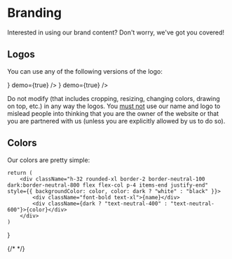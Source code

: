 
# Branding

Interested in using our brand content? Don't worry, we've got you covered!

## Logos

You can use any of the following versions of the logo:

<Cards>
    <Card title="Black logo" href="/logo/black.png" icon={<img src="/logo/black.png" className="h-6 w-6" />} demo={true} />
    <Card title="White logo" href="/logo/white.png" icon={<img src="/logo/white.png" className="h-6 w-6" />} demo={true} />
</Cards>

Do not modify (that includes cropping, resizing, changing colors, drawing on top, etc.) in any way the logos. You <u>must not</u> use our name and logo to mislead people into thinking that you are the owner of the website or that you are partnered with us (unless you are explicitly allowed by us to do so).

## Colors

Our colors are pretty simple:

    return (
        <div className="h-32 rounded-xl border-2 border-neutral-100 dark:border-neutral-800 flex flex-col p-4 items-end justify-end" style={{ backgroundColor: color, color: dark ? "white" : "black" }}>
            <div className="font-bold text-xl">{name}</div>
            <div className={dark ? "text-neutral-400" : "text-neutral-600"}>{color}</div>
        </div>
    )
}

<div className="my-4 grid grid-cols-2 gap-4">
    <Color name="Black" color="#000000" dark={true} />
    <Color name="White" color="#FFFFFF" dark={false} />
    {/* <Color name="Pink" color="#f43f5e" dark={false} /> */}
    <Color name="Radical Red" color="#ff0055" dark={false} />
</div>